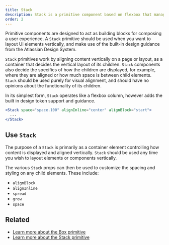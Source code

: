 ```yaml
---
title: Stack
description: Stack is a primitive component based on flexbox that manages the vertical layout of direct children.
order: 2
---
```


Primitive components are designed to act as building blocks for composing a user experience. A `Stack` primitive should be used when you want to layout UI elements vertically, and make use of the built-in design guidance from the Atlassian Design System. 

`Stack` primitives work by aligning content vertically on a page or layout, as a container that decides the vertical layout of its children. `Stack` components also decide the specifics of how the children are displayed, for example, where they are aligned or how much space is between child elements. `Stack` should be used purely for visual alignment, and should have no opinions about the functionality of its children.  

In its simplest form, `Stack` operates like a flexbox column, however adds the built in design token support and guidance.

```jsx
<Stack space="space.100" alignInline="center" alignBlock="start">
  ...
</Stack>
```

## Use `Stack`
The purpose of a `Stack` is primarily as a container element controlling how content is displayed and aligned vertically. `Stack` should be used any time you wish to layout elements or components vertically. 

The various `Stack` props can then be used to customize the spacing and styling on any child elements. These include:
- `alignBlock`
- `alignInline`
- `spread`
- `grow`
- `space`

## Related
- [Learn more about the Box primitive](/primitives/box/usage)
- [Learn more about the Stack primitive](/primitives/box/usage)
